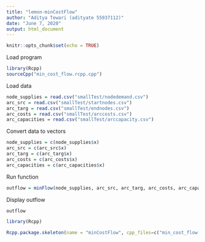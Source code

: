 ---
title: "lemon-minCostFlow"
author: "Aditya Tewari (adityate 55937112)"
date: "June 7, 2020"
output: html_document
---

```{r setup, include=FALSE}
knitr::opts_chunk$set(echo = TRUE)
```

Load program
```{r}
library(Rcpp)
sourceCpp("min_cost_flow.rcpp.cpp")
```

Load data
```{r}
node_supplies = read.csv("smallTest/nodedemand.csv")
arc_src = read.csv("smallTest/startnodes.csv")
arc_targ = read.csv("smallTest/endnodes.csv")
arc_costs = read.csv("smallTest/arccosts.csv")
arc_capacities = read.csv("smallTest/arccapacity.csv")
```

Convert data to vectors
```{r}
node_supplies = c(node_supplies$x)
arc_src = c(arc_src$x)
arc_targ = c(arc_targ$x)
arc_costs = c(arc_costs$x)
arc_capacities = c(arc_capacities$x)
```

Run function
```{r}
outflow = minFlow(node_supplies, arc_src, arc_targ, arc_costs, arc_capacities)
```

Display outflow
```{r}
outflow
```


```{r}
library(Rcpp)

Rcpp.package.skeleton(name = "minCostFlow", cpp_files=c("min_cost_flow.rcpp.cpp"), example_code = FALSE)
```